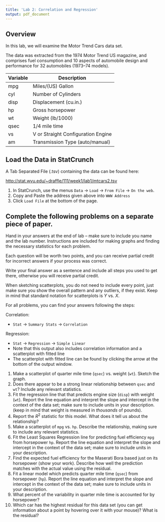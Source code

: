 ```yaml
---
title: 'Lab 2: Correlation and Regression'
output: pdf_document
---
```


## Overview
In this lab, we will examine the Motor Trend Cars data set.

The data was extracted from the 1974 Motor Trend US magazine, and comprises fuel consumption and 10 aspects of automobile design and performance for 32 automobiles (1973–74 models).

Variable | Description
---------|---------------
mpg |	Miles/(US) Gallon
cyl |	Number of Cylinders
disp |	Displacement (cu.in.)
hp |	Gross horsepower
wt |	Weight (lb/1000)
qsec |	1/4 mile time
vs |	V or Straight Configuration Engine
am |	Transmission Type (auto/manual)

## Load the Data in StatCrunch
A Tab Separated File (.tsv) containing the data can be found here:

[http://stat.wvu.edu/~draffle/111/week1/lab1/mtcars2.tsv](http://stat.wvu.edu/~draffle/111/week1/lab1/mtcars2.tsv)

1. In StatCrunch, use the menus `Data` $\to$ `Load` $\to$ `From File` $\to$ `On the web`.
2. Copy and Paste the address given above into `WWW Address`
4. Click `Load File` at the bottom of the page.

## Complete the following problems on a separate piece of paper.
Hand in your answers at the end of lab -- make sure to include you name and the lab number.  Instructions are included for making graphs and finding the necessary statistics for each problem.

Each question will be worth two points, and you can receive partial credit for incorrect answers if your process was correct.

Write your final answer as a sentence and include all steps you used to get there, otherwise you will receive partial credit.

When sketching scatterplots, you do not need to include every point, just make sure you show the overall pattern and any outliers, if they exist.  Keep in mind that standard notation for scatterplots is $Y$ vs. $X$.

For all problems, you can find your answers following the steps:

Correlation:  

- `Stat` $\to$ `Summary Stats` $\to$ `Correlation`

Regression: 

  + `Stat` $\to$ `Regression` $\to$ `Simple Linear`  
  + Note that this output also includes correlation information and a scatterplot with fitted line
  + The scatterplot with fitted line can be found by clicking the arrow at the bottom of the output window.

1. Make a scatterplot of quarter mile time (`qsec`) vs. weight (`wt`).  Sketch the graph.
2. Does there appear to be a strong linear relationship between `qsec` and `wt`?  Include any relevant statistics.
3. Fit the regression line that that predicts engine size (`disp`) with weight (`wt`).  Report the line equation and interpret the slope and intercept in the context of the data set; make sure to include units in your description. (keep in mind that weight is measured in *thousands* of pounds).
4. Report the $R^2$ statistic for this model.  What does it tell us about the relationship?
5. Make a scatterplot of `mpg` vs. `hp`.  Describe the relationship, making sure to include any relevant statistics.
6. Fit the Least Squares Regression line for predicting fuel efficiency `mpg` from horsepower `hp`.  Report the line equation and interpret the slope and intercept in the context of the data set; make sure to include units in your description.
7. Find the expected fuel efficiency for the Maserati Bora based just on its horsepower (show your work).  Describe how well the prediction matches with the actual value using the residual.
8. Fit a linear model which predicts quarter mile time (`qsec`) from horsepower (`hp`). Report the line equation and interpret the slope and intercept in the context of the data set; make sure to include units in your description.
9. What percent of the variability in quarter mile time is accounted for by horsepower?
10. Which car has the highest residual for this data set (you can get information about a point by hovering over it with your mouse)?  What is the residual?






















